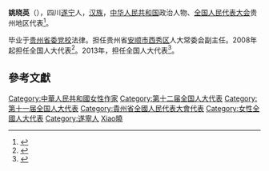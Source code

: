 '''姚晓英'''（{{bd|1963年||}}），四川[[遂宁|遂宁]]人，[[汉族|汉族]]，[[中华人民共和国|中华人民共和国]]政治人物、[[全国人民代表大会|全国人民代表大会]]贵州地区代表<ref>{{cite web|author=新华网|title=第十一届全国人大代表|url=http://news.xinhuanet.com/ziliao/2008-03/03/content_7708230.htm?node=36628|publisher=新华网|accessdate=2014-01-07|archive-date=2014-01-10|archive-url=https://web.archive.org/web/20140110211415/http://news.xinhuanet.com/ziliao/2008-03/03/content_7708230.htm?node=36628|dead-url=no}}</ref>。

毕业于[[贵州省委党校|贵州省委党校]]法律。担任贵州省[[安顺市|安顺市]][[西秀区|西秀区]]人大常委会副主任。2008年起担任全国人大代表<ref>{{cite news|title=全国人大代表信息-姚晓英|url=http://210.82.31.1:8084/delegate/viewDelegate.action?dbid=112311|accessdate=2013-04-05|newspaper=全国人大网|archive-url=https://web.archive.org/web/20140523225313/http://www.npc.gov.cn/delegate/viewDelegate.action?dbid=112311|archive-date=2014-05-23|dead-url=yes}}</ref>。2013年，担任全国人大代表<ref>{{cite news|title=全国人大代表信息-姚晓英|url=http://210.82.31.1:8084/delegate/viewDelegate.action?dbid=122297|accessdate=2013-04-05|newspaper=全国人大网|archive-url=https://web.archive.org/web/20140523230711/http://www.npc.gov.cn/delegate/viewDelegate.action?dbid=122297|archive-date=2014-05-23|dead-url=yes}}</ref>。

==參考文獻==
{{reflist}}
{{中国政治人物小作品}}
{{DEFAULTSORT:Yao姚}}
[[Category:中華人民共和國女性作家|Category:中華人民共和國女性作家]]
[[Category:第十二届全国人大代表|Category:第十二届全国人大代表]]
[[Category:第十一届全国人大代表|Category:第十一届全国人大代表]]
[[Category:貴州省全國人民代表大會代表|Category:貴州省全國人民代表大會代表]]
[[Category:女性全國人大代表|Category:女性全國人大代表]]
[[Category:遂寧人|Category:遂寧人]]
[[Category:姚姓|Xiao曉]]